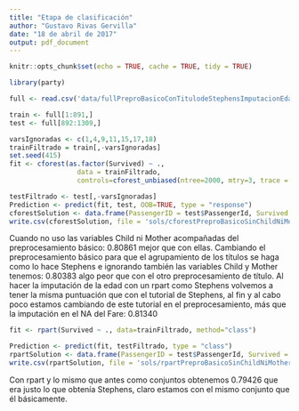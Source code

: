 ```yaml
---
title: "Etapa de clasificación"
author: "Gustavo Rivas Gervilla"
date: "18 de abril de 2017"
output: pdf_document
---
```


```r
knitr::opts_chunk$set(echo = TRUE, cache = TRUE, tidy = TRUE)
```

```r
library(party)
```

```r
full <- read.csv('data/fullPreproBasicoConTitulodeStephensImputacionEdadStephens.csv')

train <- full[1:891,]
test <- full[892:1309,]
```

```r
varsIgnoradas <- c(1,4,9,11,15,17,18)
trainFiltrado = train[,-varsIgnoradas]
set.seed(415)
fit <- cforest(as.factor(Survived) ~ .,
                 data = trainFiltrado, 
                 controls=cforest_unbiased(ntree=2000, mtry=3, trace = TRUE))
```

```r
testFiltrado <- test[,-varsIgnoradas]
Prediction <- predict(fit, test, OOB=TRUE, type = "response")
cforestSolution <- data.frame(PassengerID = test$PassengerId, Survived = Prediction)
write.csv(cforestSolution, file = 'sols/cforestPreproBasicoSinChildNiMotherConTituloyEdaddeStephens.csv', row.names = F, quote = F)
```

Cuando no uso las variables Child ni Mother acompañadas del preprocesamiento básico: 0.80861 mejor que con ellas.
Cambiando el preprocesamiento básico para que el agrupamiento de los títulos se haga como lo hace Stephens e ignorando también las variables Child y Mother tenemos: 0.80383 algo peor que con el otro preprocesamiento de título.
Al hacer la imputación de la edad con un rpart como Stephens volvemos a tener la misma puntuación que con el tutorial de Stephens, al fin y al cabo poco estamos cambiando de este tutorial en el preprocesamiento, más que la imputación en el NA del Fare: 0.81340

```r
fit <- rpart(Survived ~ ., data=trainFiltrado, method="class")

Prediction <- predict(fit, testFiltrado, type = "class")
rpartSolution <- data.frame(PassengerID = test$PassengerId, Survived = Prediction)
write.csv(rpartSolution, file = 'sols/rpartPreproBasicoSinChildNiMotherConTituloyEdaddeStephens.csv', row.names = F, quote = F)
```

Con rpart y lo mismo que antes como conjuntos obtenemos 0.79426 que era justo lo que obtenía Stephens, claro estamos con el mismo conjunto que él básicamente.